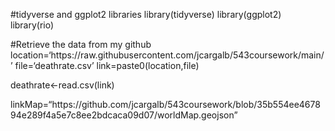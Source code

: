 #tidyverse and ggplot2 libraries
library(tidyverse)
library(ggplot2)
library(rio)

#Retrieve the data from my github
location='https://raw.githubusercontent.com/jcargalb/543coursework/main/'
file='deathrate.csv'
link=paste0(location,file)

deathrate<-read.csv(link)

linkMap="https://github.com/jcargalb/543coursework/blob/35b554ee467894e289f4a5e7c8ee2bdcaca09d07/worldMap.geojson" 

